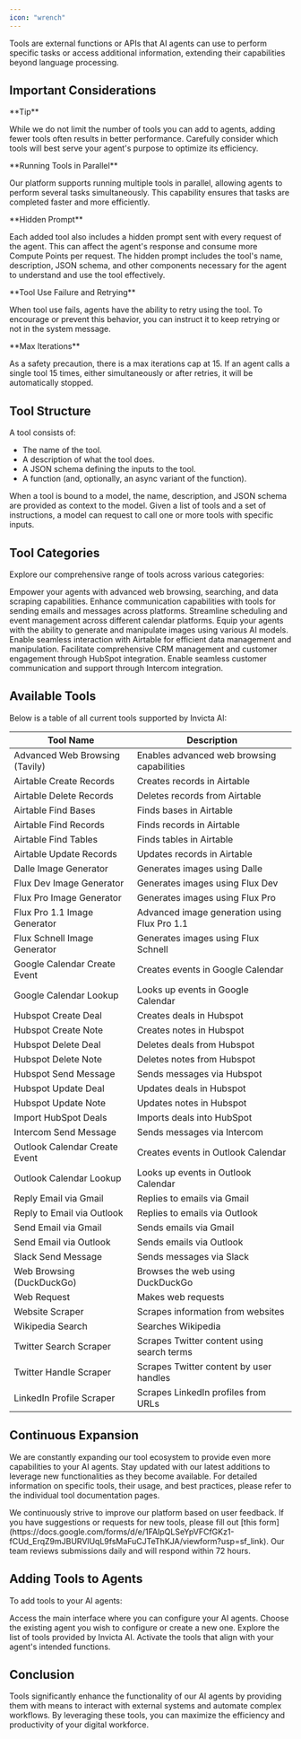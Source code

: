 ```yaml
---
icon: "wrench"
---
```


Tools are external functions or APIs that AI agents can use to perform specific tasks or access additional information, extending their capabilities beyond language processing.

## Important Considerations

<Tip>
**Tip**

While we do not limit the number of tools you can add to agents, adding fewer
tools often results in better performance. Carefully consider which tools will
best serve your agent's purpose to optimize its efficiency.

</Tip>

<Note>
**Running Tools in Parallel**

Our platform supports running multiple tools in parallel, allowing agents to perform several tasks simultaneously. This capability ensures that tasks are completed faster and more efficiently.

</Note>

<Note>
**Hidden Prompt**

Each added tool also includes a hidden prompt sent with every request of the
agent. This can affect the agent's response and consume more Compute Points
per request. The hidden prompt includes the tool's name, description, JSON schema,
and other components necessary for the agent to understand and use the tool effectively.

</Note>

<Note>
  **Tool Use Failure and Retrying**

When tool use fails, agents have the ability to retry using the tool. To
encourage or prevent this behavior, you can instruct it to keep retrying or
not in the system message.

</Note>

<Warning>
**Max Iterations**

As a safety precaution, there is a max iterations cap at 15. If an agent calls
a single tool 15 times, either simultaneously or after retries, it will be
automatically stopped.

</Warning>

## Tool Structure

A tool consists of:

- The name of the tool.
- A description of what the tool does.
- A JSON schema defining the inputs to the tool.
- A function (and, optionally, an async variant of the function).

When a tool is bound to a model, the name, description, and JSON schema are provided as context to the model. Given a list of tools and a set of instructions, a model can request to call one or more tools with specific inputs.

## Tool Categories

Explore our comprehensive range of tools across various categories:

<CardGroup cols={2}>
  <Card title="Data and Web Tools" icon="globe" href="/tools/data-&-web-tools">
    Empower your agents with advanced web browsing, searching, and data scraping
    capabilities.
  </Card>
  <Card
    title="Email & Communication Tools"
    icon="envelope-open-text"
    href="/tools/email-&-communication-tools"
  >
    Enhance communication capabilities with tools for sending emails and
    messages across platforms.
  </Card>
  <Card title="Calendar Tools" icon="calendar" href="/tools/calendar-tools">
    Streamline scheduling and event management across different calendar
    platforms.
  </Card>
  <Card
    title="Image Generation Tools"
    icon="image"
    href="/tools/image-generation"
  >
    Equip your agents with the ability to generate and manipulate images using
    various AI models.
  </Card>
  <Card title="Airtable Tools" icon="database" href="/tools/airtable-tools">
    Enable seamless interaction with Airtable for efficient data management and
    manipulation.
  </Card>
  <Card title="HubSpot Tools" icon="hubspot" href="/tools/hubspot-tools">
    Facilitate comprehensive CRM management and customer engagement through
    HubSpot integration.
  </Card>
  <Card title="Intercom Tools" icon="intercom" href="/tools/intercom-tools">
    Enable seamless customer communication and support through Intercom
    integration.
  </Card>
</CardGroup>

## Available Tools

Below is a table of all current tools supported by Invicta AI:

| Tool Name                      | Description                                  |
| ------------------------------ | -------------------------------------------- |
| Advanced Web Browsing (Tavily) | Enables advanced web browsing capabilities   |
| Airtable Create Records        | Creates records in Airtable                  |
| Airtable Delete Records        | Deletes records from Airtable                |
| Airtable Find Bases            | Finds bases in Airtable                      |
| Airtable Find Records          | Finds records in Airtable                    |
| Airtable Find Tables           | Finds tables in Airtable                     |
| Airtable Update Records        | Updates records in Airtable                  |
| Dalle Image Generator          | Generates images using Dalle                 |
| Flux Dev Image Generator       | Generates images using Flux Dev              |
| Flux Pro Image Generator       | Generates images using Flux Pro              |
| Flux Pro 1.1 Image Generator   | Advanced image generation using Flux Pro 1.1 |
| Flux Schnell Image Generator   | Generates images using Flux Schnell          |
| Google Calendar Create Event   | Creates events in Google Calendar            |
| Google Calendar Lookup         | Looks up events in Google Calendar           |
| Hubspot Create Deal            | Creates deals in Hubspot                     |
| Hubspot Create Note            | Creates notes in Hubspot                     |
| Hubspot Delete Deal            | Deletes deals from Hubspot                   |
| Hubspot Delete Note            | Deletes notes from Hubspot                   |
| Hubspot Send Message           | Sends messages via Hubspot                   |
| Hubspot Update Deal            | Updates deals in Hubspot                     |
| Hubspot Update Note            | Updates notes in Hubspot                     |
| Import HubSpot Deals           | Imports deals into HubSpot                   |
| Intercom Send Message          | Sends messages via Intercom                  |
| Outlook Calendar Create Event  | Creates events in Outlook Calendar           |
| Outlook Calendar Lookup        | Looks up events in Outlook Calendar          |
| Reply Email via Gmail          | Replies to emails via Gmail                  |
| Reply to Email via Outlook     | Replies to emails via Outlook                |
| Send Email via Gmail           | Sends emails via Gmail                       |
| Send Email via Outlook         | Sends emails via Outlook                     |
| Slack Send Message             | Sends messages via Slack                     |
| Web Browsing (DuckDuckGo)      | Browses the web using DuckDuckGo             |
| Web Request                    | Makes web requests                           |
| Website Scraper                | Scrapes information from websites            |
| Wikipedia Search               | Searches Wikipedia                           |
| Twitter Search Scraper         | Scrapes Twitter content using search terms   |
| Twitter Handle Scraper         | Scrapes Twitter content by user handles      |
| LinkedIn Profile Scraper       | Scrapes LinkedIn profiles from URLs          |

## Continuous Expansion

We are constantly expanding our tool ecosystem to provide even more capabilities to your AI agents. Stay updated with our latest additions to leverage new functionalities as they become available. For detailed information on specific tools, their usage, and best practices, please refer to the individual tool documentation pages.

<Tip>
  We continuously strive to improve our platform based on user feedback. If you
  have suggestions or requests for new tools, please fill out [this
  form](https://docs.google.com/forms/d/e/1FAIpQLSeYpVFCfGKz1-fCUd_ErqZ9mJBURVlUqL9fsMaFuCJTeThKJA/viewform?usp=sf_link).
  Our team reviews submissions daily and will respond within 72 hours.
</Tip>

## Adding Tools to Agents

To add tools to your AI agents:

<Steps>
  <Step title="Navigate to the Agent Builder interface">
    Access the main interface where you can configure your AI agents.
  </Step>
  <Step title="Select or create an agent">
    Choose the existing agent you wish to configure or create a new one.
  </Step>
  <Step title="Browse available tools">
    Explore the list of tools provided by Invicta AI.
  </Step>
  <Step title="Enable selected tools">
    Activate the tools that align with your agent's intended functions.
  </Step>
</Steps>

## Conclusion

Tools significantly enhance the functionality of our AI agents by providing them with means to interact with external systems and automate complex workflows. By leveraging these tools, you can maximize the efficiency and productivity of your digital workforce.
